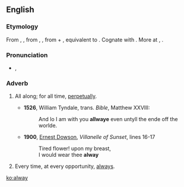 ==English==

===Etymology===
From {{etyl|enm|en}} {{m|enm|allwaye}}, {{m|enm|alle wey}}, from {{etyl|ang|en}} {{m|ang|ealneġ}}, {{m|ang|ealneweġ||always, perpetually|lit=all the way}}, from {{m|ang|ealne}} + {{m|ang|weġ|pos=accusative case}}, equivalent to {{prefix|al|t1=all|way|lang=en}}. Cognate with {{cog|sco|alwayis||always}}. More at {{l|en|all}}, {{l|en|way}}.

===Pronunciation===
* {{IPA|/ˈɔːlweɪ/|lang=en}}, {{a|poetic}} {{IPAchar|/ɔːlˈweɪ/}}

===Adverb===
{{en-adv|-}}

# {{label|en|archaic}} All along; for all time, [[perpetually]].
#* '''1526''', William Tyndale, trans. ''Bible'', Matthew XXVIII:
#*: And lo I am with you '''allwaye''' even untyll the ende off the worlde.
#* '''1900''', [[w:Ernest Dowson|Ernest Dowson]], ''Villanelle of Sunset'', lines 16-17
#*: Tired flower! upon my breast,
#*: I would wear thee '''alway'''
# {{label|en|archaic}} Every time, at every opportunity, [[always]].

[[ko:alway]]
